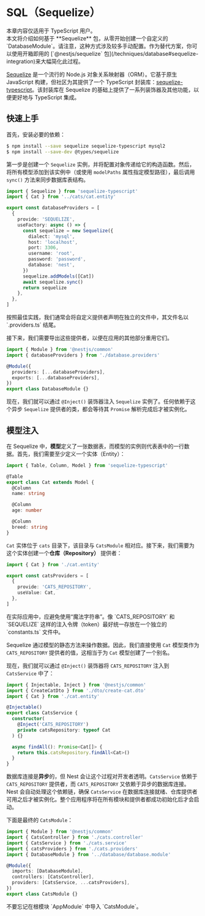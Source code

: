 # SQL（Sequelize）

<CalloutInfo>
  <div>本章内容仅适用于 TypeScript 用户。</div>
</CalloutInfo>

<CalloutInfo type="warning">
  本文将介绍如何基于 **Sequelize** 包，从零开始创建一个自定义的
  `DatabaseModule`。请注意，这种方式涉及较多手动配置。作为替代方案，你可以使用开箱即用的
  [`@nestjs/sequelize` 包](/techniques/database#sequelize-integration)来大幅简化此过程。
</CalloutInfo>

[Sequelize](https://github.com/sequelize/sequelize) 是一个流行的 Node.js 对象关系映射器（ORM）。它基于原生 JavaScript 构建，但社区为其提供了一个 TypeScript 封装库：[sequelize-typescript](https://github.com/RobinBuschmann/sequelize-typescript)。该封装库在 Sequelize 的基础上提供了一系列装饰器及其他功能，以便更好地与 TypeScript 集成。

## 快速上手

首先，安装必要的依赖：

```bash
$ npm install --save sequelize sequelize-typescript mysql2
$ npm install --save-dev @types/sequelize
```

第一步是创建一个 `Sequelize` 实例，并将配置对象传递给它的构造函数。然后，将所有模型添加到该实例中（或使用 `modelPaths` 属性指定模型路径），最后调用 `sync()` 方法来同步数据库表结构。

```ts filename='database.providers.ts'
import { Sequelize } from 'sequelize-typescript'
import { Cat } from '../cats/cat.entity'

export const databaseProviders = [
  {
    provide: 'SEQUELIZE',
    useFactory: async () => {
      const sequelize = new Sequelize({
        dialect: 'mysql',
        host: 'localhost',
        port: 3306,
        username: 'root',
        password: 'password',
        database: 'nest',
      })
      sequelize.addModels([Cat])
      await sequelize.sync()
      return sequelize
    },
  },
]
```

<CalloutInfo>
  按照最佳实践，我们通常会将自定义提供者声明在独立的文件中，其文件名以 `.providers.ts` 结尾。
</CalloutInfo>

接下来，我们需要导出这些提供者，以便在应用的其他部分重用它们。

```ts
import { Module } from '@nestjs/common'
import { databaseProviders } from './database.providers'

@Module({
  providers: [...databaseProviders],
  exports: [...databaseProviders],
})
export class DatabaseModule {}
```

现在，我们就可以通过 `@Inject()` 装饰器注入 `Sequelize` 实例了。任何依赖于这个异步 `Sequelize` 提供者的类，都会等待其 `Promise` 解析完成后才被实例化。

## 模型注入

在 Sequelize 中，**模型**定义了一张数据表，而模型的实例则代表表中的一行数据。首先，我们需要至少定义一个实体（Entity）：

```ts filename='cat.entity.ts'
import { Table, Column, Model } from 'sequelize-typescript'

@Table
export class Cat extends Model {
  @Column
  name: string

  @Column
  age: number

  @Column
  breed: string
}
```

`Cat` 实体位于 `cats` 目录下，该目录与 `CatsModule` 相对应。接下来，我们需要为这个实体创建一个**仓库（Repository）** 提供者：

```ts filename='cats.providers.ts'
import { Cat } from './cat.entity'

export const catsProviders = [
  {
    provide: 'CATS_REPOSITORY',
    useValue: Cat,
  },
]
```

<CalloutInfo type="warning">
  在实际应用中，应避免使用“魔法字符串”。像 `CATS_REPOSITORY` 和 `SEQUELIZE`
  这样的注入令牌（token）最好统一存放在一个独立的 `constants.ts` 文件中。
</CalloutInfo>

Sequelize 通过模型的静态方法来操作数据。因此，我们直接使用 `Cat` 模型类作为 `CATS_REPOSITORY` 提供者的值，这相当于为 `Cat` 模型创建了一个别名。

现在，我们就可以通过 `@Inject()` 装饰器将 `CATS_REPOSITORY` 注入到 `CatsService` 中了：

```ts filename='cats.service.ts'
import { Injectable, Inject } from '@nestjs/common'
import { CreateCatDto } from './dto/create-cat.dto'
import { Cat } from './cat.entity'

@Injectable()
export class CatsService {
  constructor(
    @Inject('CATS_REPOSITORY')
    private catsRepository: typeof Cat
  ) {}

  async findAll(): Promise<Cat[]> {
    return this.catsRepository.findAll<Cat>()
  }
}
```

数据库连接是**异步**的，但 Nest 会让这个过程对开发者透明。`CatsService` 依赖于 `CATS_REPOSITORY` 提供者，而 `CATS_REPOSITORY` 又依赖于异步的数据库连接。Nest 会自动处理这个依赖链，确保 `CatsService` 在数据库连接就绪、仓库提供者可用之后才被实例化。整个应用程序将在所有模块和提供者都成功初始化后才会启动。

下面是最终的 `CatsModule`：

```ts filename='cats.module.ts'
import { Module } from '@nestjs/common'
import { CatsController } from './cats.controller'
import { CatsService } from './cats.service'
import { catsProviders } from './cats.providers'
import { DatabaseModule } from '../database/database.module'

@Module({
  imports: [DatabaseModule],
  controllers: [CatsController],
  providers: [CatsService, ...catsProviders],
})
export class CatsModule {}
```

<CalloutInfo>
  <div>不要忘记在根模块 `AppModule` 中导入 `CatsModule`。</div>
</CalloutInfo>

